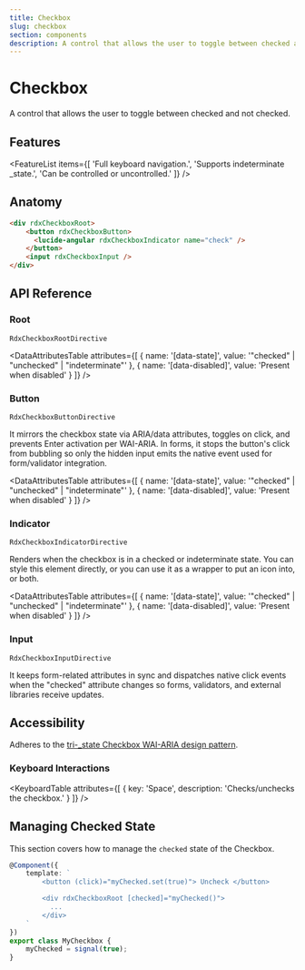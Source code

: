 ```yaml
---
title: Checkbox
slug: checkbox
section: components
description: A control that allows the user to toggle between checked and not checked.
---
```


# Checkbox

<Description>A control that allows the user to toggle between checked and not checked.</Description>

<ComponentPreview name="checkbox" file="checkbox-demo" />

## Features

<FeatureList items={[
    'Full keyboard navigation.',
    'Supports indeterminate \_state.',
    'Can be controlled or uncontrolled.'
]} />

## Anatomy

```html
<div rdxCheckboxRoot>
    <button rdxCheckboxButton>
      <lucide-angular rdxCheckboxIndicator name="check" />
    </button>
    <input rdxCheckboxInput />
</div>
```

## API Reference

### Root
`RdxCheckboxRootDirective`

<PropsTable name="RdxCheckboxRootDirective" />

<DataAttributesTable attributes={[
    { name: '[data-state]', value: '"checked" | "unchecked" | "indeterminate"' },
    { name: '[data-disabled]', value: 'Present when disabled' }
]} />

### Button
`RdxCheckboxButtonDirective`

It mirrors the checkbox state via ARIA/data attributes, toggles on click, and prevents Enter activation per WAI-ARIA.
In forms, it stops the button's click from bubbling so only the hidden input emits the native event used for form/validator integration.

<DataAttributesTable attributes={[
    { name: '[data-state]', value: '"checked" | "unchecked" | "indeterminate"' },
    { name: '[data-disabled]', value: 'Present when disabled' }
]} />


### Indicator
`RdxCheckboxIndicatorDirective`

Renders when the checkbox is in a checked or indeterminate state.
You can style this element directly, or you can use it as a wrapper to put an icon into, or both.

<DataAttributesTable attributes={[
    { name: '[data-state]', value: '"checked" | "unchecked" | "indeterminate"' },
    { name: '[data-disabled]', value: 'Present when disabled' }
]} />

### Input
`RdxCheckboxInputDirective`

It keeps form-related attributes in sync and dispatches native click events when the "checked" attribute changes so forms,
validators, and external libraries receive updates.

## Accessibility

Adheres to the [tri-\_state Checkbox WAI-ARIA design pattern](https://www.w3.org/WAI/ARIA/apg/patterns/checkbox).

### Keyboard Interactions

<KeyboardTable attributes={[
    { key: 'Space', description: 'Checks/unchecks the checkbox.' }
]} />

## Managing Checked State

This section covers how to manage the `checked` state of the Checkbox.

```ts
@Component({
    template: `
        <button (click)="myChecked.set(true)"> Uncheck </button>

        <div rdxCheckboxRoot [checked]="myChecked()">
          ...
        </div>
    `
})
export class MyCheckbox {
    myChecked = signal(true);
}
```

